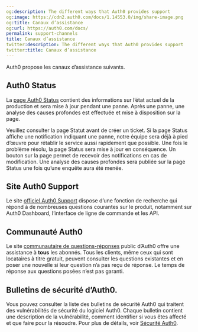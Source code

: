 ```yaml
---
og:description: The different ways that Auth0 provides support
og:image: https://cdn2.auth0.com/docs/1.14553.0/img/share-image.png
og:title: Canaux d’assistance
og:url: https://auth0.com/docs/
permalink: support-channels
title: Canaux d’assistance
twitter:description: The different ways that Auth0 provides support
twitter:title: Canaux d’assistance
---
```


Auth0 propose les canaux d’assistance suivants.

## Auth0 Status

La [page Auth0 Status](https://status.auth0.com) contient des informations sur l’état actuel de la production et sera mise à jour pendant une panne.  Après une panne, une analyse des causes profondes est effectuée et mise à disposition sur la page.

Veuillez consulter la page Statut avant de créer un ticket.  Si la page Status affiche une notification indiquant une panne, notre équipe sera déjà à pied d’œuvre pour rétablir le service aussi rapidement que possible.  Une fois le problème résolu, la page Status sera mise à jour en conséquence.  Un bouton sur la page permet de recevoir des notifications en cas de modification.  Une analyse des causes profondes sera publiée sur la page Status une fois qu’une enquête aura été menée.

## Site Auth0 Support

Le site [officiel Auth0 Support](https://support.auth0.com/) dispose d’une fonction de recherche qui répond à de nombreuses questions courantes sur le produit, notamment sur Auth0 Dashboard, l’interface de ligne de commande et les API.

## Communauté Auth0

Le site [communautaire de questions-réponses](%24%7Bauth0_community%7D) public d’Auth0 offre une assistance à **tous** les abonnés. Tous les clients, même ceux qui sont locataires à titre gratuit, peuvent consulter les questions existantes et en poser une nouvelle si leur question n’a pas reçu de réponse. Le temps de réponse aux questions posées n’est pas garanti.

## Bulletins de sécurité d’Auth0.

Vous pouvez consulter la liste des bulletins de sécurité Auth0 qui traitent des vulnérabilités de sécurité du logiciel Auth0. Chaque bulletin contient une description de la vulnérabilité, comment identifier si vous êtes affecté et que faire pour la résoudre. Pour plus de détails, voir [Sécurité Auth0](/security).